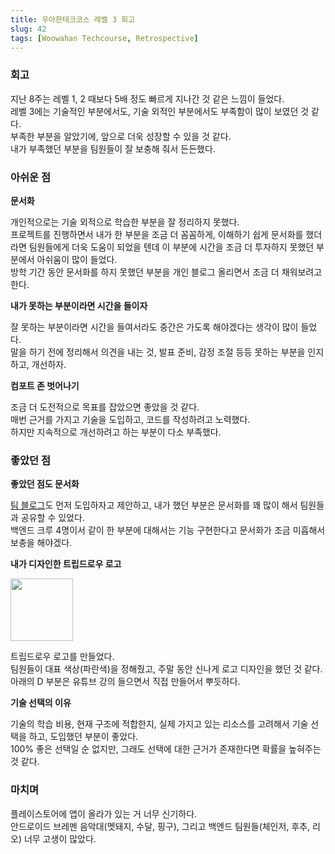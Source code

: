 ```yaml
---
title: 우아한테크코스 레벨 3 회고
slug: 42
tags: [Woowahan Techcourse, Retrospective]
---
```



### 회고

지난 8주는 레벨 1, 2 때보다 5배 정도 빠르게 지나간 것 같은 느낌이 들었다.  
레벨 3에는 기술적인 부분에서도, 기술 외적인 부분에서도 부족함이 많이 보였던 것 같다.  
부족한 부분을 알았기에, 앞으로 더욱 성장할 수 있을 것 같다.  
내가 부족했던 부분을 팀원들이 잘 보충해 줘서 든든했다.  

### 아쉬운 점

**문서화**

개인적으로는 기술 외적으로 학습한 부분을 잘 정리하지 못했다.  
프로젝트를 진행하면서 내가 한 부분을 조금 더 꼼꼼하게, 이해하기 쉽게 문서화를 했더라면 팀원들에게 더욱 도움이 되었을 텐데 이 부분에 시간을 조금 더 투자하지 못했던 부분에서 아쉬움이 많이 들었다.  
방학 기간 동안 문서화를 하지 못했던 부분을 개인 블로그 올리면서 조금 더 채워보려고 한다.  

**내가 못하는 부분이라면 시간을 들이자**

잘 못하는 부분이라면 시간을 들여서라도 중간은 가도록 해야겠다는 생각이 많이 들었다.  
말을 하기 전에 정리해서 의견을 내는 것, 발표 준비, 감정 조절 등등
못하는 부분을 인지하고, 개선하자.  

**컴포트 존 벗어나기**

조금 더 도전적으로 목표를 잡았으면 좋았을 것 같다.  
매번 근거를 가지고 기술을 도입하고, 코드를 작성하려고 노력했다.  
하지만 지속적으로 개선하려고 하는 부분이 다소 부족했다.  

### 좋았던 점

**좋았던 점도 문서화**

[팀 블로그](https://tripdraw.blog)도 먼저 도입하자고 제안하고, 내가 했던 부분은 문서화를 꽤 많이 해서 팀원들과 공유할 수 있었다.  
백엔드 크루 4명이서 같이 한 부분에 대해서는 기능 구현한다고 문서화가 조금 미흡해서 보충을 해야겠다.  

**내가 디자인한 트립드로우 로고**

<img src={logo} width="100"/>

트립드로우 로고를 만들었다.  
팀원들이 대표 색상(파란색)을 정해줬고, 주말 동안 신나게 로고 디자인을 했던 것 같다.  
아래의 D 부분은 유튜브 강의 들으면서 직접 만들어서 뿌듯하다.  

**기술 선택의 이유**

기술의 학습 비용, 현재 구조에 적합한지, 실제 가지고 있는 리소스를 고려해서 기술 선택을 하고, 도입했던 부분이 좋았다.  
100% 좋은 선택일 순 없지만, 그래도 선택에 대한 근거가 존재한다면 확률을 높혀주는 것 같다.  

### 마치며

플레이스토어에 앱이 올라가 있는 거 너무 신기하다.  
안드로이드 브레멘 음악대(멧돼지, 수달, 핑구), 그리고 백엔드 팀원들(체인저, 후추, 리오) 너무 고생이 많았다.  
